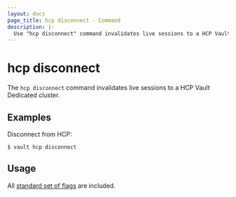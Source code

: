 ```yaml
---
layout: docs
page_title: hcp disconnect - Command
description: |-
  Use "hcp disconnect" command invalidates live sessions to a HCP Vault Dedicated cluster.
---
```


# hcp disconnect

The `hcp disconnect` command invalidates live sessions to a HCP Vault Dedicated cluster.

## Examples

Disconnect from HCP:

```shell-session
$ vault hcp disconnect
```

## Usage

All [standard set of
flags](/vault/docs/commands) are included.
